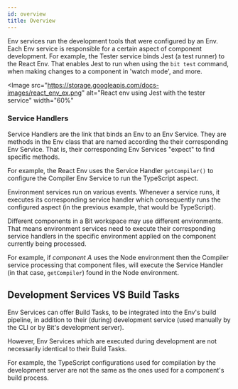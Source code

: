 ```yaml
---
id: overview
title: Overview
---
```



Env services run the development tools that were configured by an Env. Each Env service is responsible for a certain aspect of component development.
For example, the Tester service binds Jest (a test runner) to the React Env. 
That enables Jest to run when using the `bit test` command, when making changes to a component in 'watch mode', and more.

<Image
  src="https://storage.googleapis.com/docs-images/react_env_ex.png"
  alt="React env using Jest with the tester service"
  width="60%"
></Image>


### Service Handlers

Service Handlers are the link that binds an Env to an Env Service. They are methods in the Env class that are named according the their corresponding Env Service. That is, their corresponding Env Services "expect" to find specific methods.

For example, the React Env uses the Service Handler `getCompiler()` to configure the Compiler Env Service to run the TypeScript aspect.

Environment services run on various events. Whenever a service runs, it executes its corresponding service handler which consequently runs the configured aspect (in the previous example, that would be TypeScript).

Different components in a Bit workspace may use different environments. That means environment services need to execute their corresponding service handlers in the specific environment applied on the component currently being processed.

For example, if _component A_ uses the Node environment then the Compiler service processing that component files, will execute the Service Handler (in that case, `getCompiler`) found in the Node environment.


## Development Services VS Build Tasks

Env Services can offer Build Tasks, to be integrated into the Env's build pipeline, in addition to their (during) development service (used manually by the CLI or by Bit's development server).

However, Env Services which are executed during development are not necessarily identical to their Build Tasks.

For example, the TypeScript configurations used for compilation by the development server are not the same as the ones used for a component's build process.

